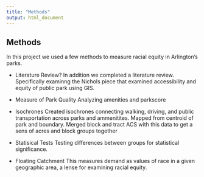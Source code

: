 ```yaml
---
title: "Methods"
output: html_document
---
```



## Methods 

In this project we used a few methods to measure racial equity in Arlington's parks. 

- Literature Review? 
In addition we completed a literature review. Specifically examinng the Nichols piece that examined  accessibility and equity of public park using GIS. 

- Measure of Park Quality
Analyzing amenities and parkscore

- Isochrones 
Created isochrones connecting walking, driving, and public transportation across parks and ammenitites. Mapped from centroid of park and boundary. Merged block and tract ACS with this data to get a sens of acres and block groups together 

- Statisical Tests 
Testing differences between groups for statistical significance. 


- Floating Catchment
This measures demand as values of race in a given geographic area, a lense for examining racial equity. 




